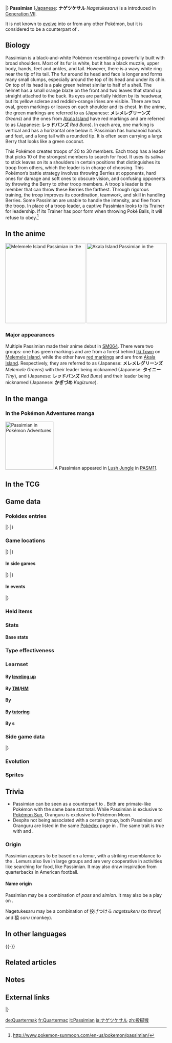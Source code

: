 {{PokémonPrevNext/Head|type=Fighting}}
{{PokémonPrevNext/Pokémon|type=Fighting|prevnum=765|prev=Oranguru|nextnum=767|next=Wimpod}}
|}
{{Pokémon Infobox
|name=Passimian
|jname=ナゲツケサル
|tmname=Nagetukesaru
|jtranslit=Nagetsukesaru
|ndex=766
|type1=Fighting
|category=Teamwork
|height-ftin=6'07"
|height-m=2.0
|weight-lbs=182.5
|weight-kg=82.8
|adex=177
|abilitylayout=2
|ability1=Receiver
|abilityd=Defiant
|egggroupn=1
|egggroup1=Field
|eggcycles=20
|evtotal=2
|evat=2
|expyield=172
|lv100exp=1,250,000
|gendercode=127
|color=White
|catchrate=45
|body=06
|pokefordex=passimian
|generation=7
|friendship=70
}}
'''Passimian''' ([[List of Japanese Pokémon names|Japanese]]: '''ナゲツケサル''' ''Nagetukesaru'') is a {{type|Fighting}} {{OBP|Pokémon|species}} introduced in [[Generation VII]].

It is not known to [[Evolution|evolve]] into or from any other Pokémon, but it is considered to be a counterpart of {{p|Oranguru}}.

==Biology==
Passimian is a black-and-white Pokémon resembling a powerfully built {{wp|lemur}} with broad shoulders. Most of its fur is white, but it has a black muzzle, upper body, hands, feet and ankles, and tail. However, there is a wavy white ring near the tip of its tail. The fur around its head and face is longer and forms many small clumps, especially around the top of its head and under its chin. On top of its head is a pale green helmet similar to half of a {{wp|coconut}} shell. The helmet has a small orange blaze on the front and two leaves that stand up straight attached to the back. Its eyes are partially hidden by its headwear, but its yellow sclerae and reddish-orange irises are visible. There are two oval, green markings or leaves on each shoulder and its chest. In the anime, the green markings are referred to as (Japanese: '''メレメレグリーンズ''' ''{{isl|Melemele}} Greens'') and the ones from [[Akala Island]] have red markings and are referred to as (Japanese: '''レッドバンズ''' ''Red Buns''). In each area, one marking is vertical and has a horizontal one below it. Passimian has humanoid hands and feet, and a long tail with a rounded tip. It is often seen carrying a large Berry that looks like a green coconut.

This Pokémon creates troops of 20 to 30 members. Each troop has a leader that picks 10 of the strongest members to search for food. It uses its saliva to stick leaves on its a shoulders in certain positions that distinguishes its troop from others, which the leader is in charge of choosing. This Pokémon’s battle strategy involves throwing Berries at opponents, hard ones for damage and soft ones to obscure vision, and confusing opponents by throwing the Berry to other troop members. A troop's leader is the member that can throw these Berries the farthest. Through rigorous training, the troop improves its coordination, teamwork, and skill in handling Berries. Some Passimian are unable to handle the intensity, and flee from the troop. In place of a troop leader, a captive Passimian looks to its Trainer for leadership. If its Trainer has poor form when throwing Poké Balls, it will refuse to obey.<ref>http://www.pokemon-sunmoon.com/en-us/pokemon/passimian/</ref>

==In the anime==
[[File:Melemele Island Passimian.png|thumb|left|250px|Melemele Island Passimian in the {{pkmn|anime}}]]
[[File:Akala Island Passimian.png|thumb|right|250px|Akala Island Passimian in the {{pkmn|anime}}]]
===Major appearances===
Multiple Passimian made their anime debut in [[SM064]]. There were two groups: one has green markings and are from a forest behind [[Iki Town]] on [[Melemele Island]], while the other have [[List of alternately colored Pokémon in the anime|red markings]] and are from [[Akala Island]]. Respectively, they are referred to as (Japanese: '''メレメレグリーンズ''' ''Melemele Greens'') with their leader being nicknamed (Japanese: '''タイニー''' ''Tiny''), and (Japanese: '''レッドバンズ''' ''Red Buns'') and their leader being nicknamed (Japanese: '''かぎづめ''' ''Kagizume'').

<!--===Minor appearances===
-->
{{clear}}

==In the manga==
===In the Pokémon Adventures manga===
[[File:Passimian Adventures.png|thumb|150px|right|Passimian in [[Pokémon Adventures]]]]
A Passimian appeared in [[Lush Jungle]] in [[PASM11]].
{{clear}}

==In the TCG==
{{main|Passimian (TCG)}}

==Game data==
===Pokédex entries===
{{Dex/Header|type=Fighting}}
{{Dex/NA|gen=VII}}
{{Dex/Gen|gen=VII}}
{{Dex/Entry1|v=Sun|entry=They form groups of roughly 20 individuals. Their mutual bond is remarkable—they will never let down a comrade.}}
{{Dex/Entry1|v=Moon|entry=They battle with hard berries for weapons. Their techniques are passed from the boss to the group, generation upon generation.}}
{{Dex/Entry1|v=Ultra Sun|entry=They use their saliva to stick leaves to their shoulders. You can tell what troop they belong to from the position of the leaves.}}
{{Dex/Entry1|v=Ultra Moon|entry=Berries are its weapons as well as the staple of its diet. The one that can throw a berry the farthest is the boss of the troop.}}
|}
|}
{{Dex/Footer}}

===Game locations===
{{Availability/Header|type=Fighting}}
{{Availability/NA|gen=VII}}
{{Availability/Gen|gen=VII}}
{{Availability/Entry1|1|v=Sun|area=[[Lush Jungle]]}}
{{Availability/Entry1/None|1|v=Moon|area=[[Trade]], {{pkmn2|Event}}}}
{{Availability/Entry1|1|v=Ultra Sun|area=[[Lush Jungle]]}}
{{Availability/Entry1/None|1|v=Ultra Moon|area=[[Trade]]}}
|}
|}
{{Availability/Footer}}

====In side games====
{{Availability/Header|type=Fighting}}
{{Availability/Cross}}
{{Availability/Entry1|1|v=Shuffle|color={{beauty color}}|area=Event: ''{{DL|Special Stages|Try 'Em Items Stage|Passimian Appears}}''}}
|}
|}
{{Availability/Footer}}

====In events====
{{eventAvail/h|Region|type=Fighting}}
{{eventAvail|{{gameabbrev7|SM}}|Easter Passimian Egg|All|Japan|1|March 18 to April 9, 2017|link=List of local event Pokémon distributions in Generation VII#Passimian 2}}
{{eventAvail|{{gameabbrev7|SM}}|Korean Passimian Egg|All|South Korea|1|April 29 to May 7, 2017|link=List of local event Pokémon distributions in Generation VII#Passimian}}
|}

===Held items===
===Stats===
====Base stats====
{{Stats
|type=Fighting
|HP=100
|Attack=120
|Defense=90
|SpAtk=40
|SpDef=60
|Speed=80}}

===Type effectiveness===
{{TypeEffectiveness
|type1=Fighting
|Normal=100
|Fighting=100
|Flying=200
|Poison=100
|Ground=100
|Rock=50
|Bug=50
|Ghost=100
|Steel=100
|Fire=100
|Water=100
|Grass=100
|Electric=100
|Psychic=200
|Ice=100
|Dragon=100
|Dark=50
|Fairy=200}}

===Learnset===
====By [[Level|leveling up]]====
{{learnlist/levelh/7|Passimian|Fighting|Fighting|7}}
{{learnlist/level7|1|Tackle|Normal|Physical|40|100|35}}
{{learnlist/level7|4|Leer|Normal|Status|—|100|30}}
{{learnlist/level7|8|Rock Smash|Fighting|Physical|40|100|15||'''}}
{{learnlist/level7|11|Focus Energy|Normal|Status|—|—|30}}
{{learnlist/level7|15|Beat Up|Dark|Physical|—|100|10}}
{{learnlist/level7|18|Scary Face|Normal|Status|—|100|10}}
{{learnlist/level7|22|Take Down|Normal|Physical|90|85|20}}
{{learnlist/level7|25|Bestow|Normal|Status|—|—|15}}
{{learnlist/level7|29|Thrash|Normal|Physical|120|100|10}}
{{learnlist/level7|32|Bulk Up|Fighting|Status|—|—|20}}
{{learnlist/level7|36|Double-Edge|Normal|Physical|120|100|15}}
{{learnlist/level7|39|Fling|Dark|Physical|—|100|10}}
{{learnlist/level7|43|Close Combat|Fighting|Physical|120|100|5||'''}}
{{learnlist/level7|46|Reversal|Fighting|Physical|—|100|15||'''}}
{{learnlist/level7|50|Giga Impact|Normal|Physical|150|90|5}}
{{learnlist/levelf/7|Passimian|Fighting|Fighting|7}}

====By [[TM]]/[[HM]]====
{{learnlist/tmh/7|Passimian|Fighting|Fighting|7}}
{{learnlist/tm7|TM01|Work Up|Normal|Status|—|—|30}}
{{learnlist/tm7|TM06|Toxic|Poison|Status|—|90|10}}
{{learnlist/tm7|TM08|Bulk Up|Fighting|Status|—|—|20}}
{{learnlist/tm7|TM10|Hidden Power|Normal|Special|60|100|15}}
{{learnlist/tm7|TM11|Sunny Day|Fire|Status|—|—|5}}
{{learnlist/tm7|TM12|Taunt|Dark|Status|—|100|20}}
{{learnlist/tm7|TM15|Hyper Beam|Normal|Special|150|90|5}}
{{learnlist/tm7|TM17|Protect|Normal|Status|—|—|10}}
{{learnlist/tm7|TM18|Rain Dance|Water|Status|—|—|5}}
{{learnlist/tm7|TM21|Frustration|Normal|Physical|—|100|20}}
{{learnlist/tm7|TM23|Smack Down|Rock|Physical|50|100|15}}
{{learnlist/tm7|TM26|Earthquake|Ground|Physical|100|100|10}}
{{learnlist/tm7|TM27|Return|Normal|Physical|—|100|20}}
{{learnlist/tm7|TM30|Shadow Ball|Ghost|Special|80|100|15}}
{{learnlist/tm7|TM31|Brick Break|Fighting|Physical|75|100|15||'''}}
{{learnlist/tm7|TM32|Double Team|Normal|Status|—|—|15}}
{{learnlist/tm7|TM39|Rock Tomb|Rock|Physical|60|95|15}}
{{learnlist/tm7|TM40|Aerial Ace|Flying|Physical|60|—|20}}
{{learnlist/tm7|TM42|Facade|Normal|Physical|70|100|20}}
{{learnlist/tm7|TM44|Rest|Psychic|Status|—|—|10}}
{{learnlist/tm7|TM45|Attract|Normal|Status|—|100|15}}
{{learnlist/tm7|TM46|Thief|Dark|Physical|60|100|25}}
{{learnlist/tm7|TM47|Low Sweep|Fighting|Physical|65|100|20||'''}}
{{learnlist/tm7|TM48|Round|Normal|Special|60|100|15}}
{{learnlist/tm7|TM52|Focus Blast|Fighting|Special|120|70|5||'''}}
{{learnlist/tm7|TM53|Energy Ball|Grass|Special|90|100|10}}
{{learnlist/tm7|TM56|Fling|Dark|Physical|—|100|10}}
{{learnlist/tm7|TM59|Brutal Swing|Dark|Physical|60|100|20}}
{{learnlist/tm7|TM62|Acrobatics|Flying|Physical|55|100|15}}
{{learnlist/tm7|TM66|Payback|Dark|Physical|50|100|10}}
{{learnlist/tm7|TM68|Giga Impact|Normal|Physical|150|90|5}}
{{learnlist/tm7|TM74|Gyro Ball|Steel|Physical|—|100|5}}
{{learnlist/tm7|TM78|Bulldoze|Ground|Physical|60|100|20}}
{{learnlist/tm7|TM80|Rock Slide|Rock|Physical|75|90|10}}
{{learnlist/tm7|TM86|Grass Knot|Grass|Special|—|100|20}}
{{learnlist/tm7|TM87|Swagger|Normal|Status|—|85|15}}
{{learnlist/tm7|TM88|Sleep Talk|Normal|Status|—|—|10}}
{{learnlist/tm7|TM89|U-turn|Bug|Physical|70|100|20}}
{{learnlist/tm7|TM90|Substitute|Normal|Status|—|—|10}}
{{learnlist/tm7|TM100|Confide|Normal|Status|—|—|20}}
{{learnlist/tmf/7|Passimian|Fighting|Fighting|7}}

====By {{pkmn|breeding}}====
{{learnlist/breedh/7|Passimian|Fighting|Fighting|7}}
{{learnlist/breed7|{{MSP|025|Pikachu}}{{MSP|052|Meowth}}{{MSP|052A|Meowth}}{{MSP|053|Persian}}{{MSP|053A|Persian}}{{MSP|083|Farfetch'd}}<br>{{MSP|336|Seviper}}{{MSP|352|Kecleon}}{{MSP|359|Absol}}{{MSP|391|Monferno}}{{MSP|392|Infernape}}{{MSP|434|Stunky}}<br>{{MSP|435|Skuntank}}{{MSP|448|Lucario}}{{MSP|652|Chesnaught}}|Feint|Normal|Physical|30|100|10}}
{{learnlist/breed7|{{MSP|027A|Sandshrew}}{{MSP|050A|Diglett}}{{MSP|051A|Dugtrio}}{{MSP|303|Mawile}}|Iron Head|Steel|Physical|80|100|15}}
{{learnlist/breed7|{{MSP|019|Rattata}}{{MSP|019A|Rattata}}{{MSP|020|Raticate}}{{MSP|020A|Raticate}}{{MSP|025|Pikachu}}{{MSP|026|Raichu}}<br>{{MSP|026A|Raichu}}{{MSP|037|Vulpix}}{{MSP|038|Ninetales}}{{MSP|078|Rapidash}}{{MSP|133|Eevee}}{{MSP|134|Vaporeon}}<br>{{MSP|135|Jolteon}}{{MSP|136|Flareon}}{{MSP|196|Espeon}}{{MSP|197|Umbreon}}{{MSP|470|Leafeon}}{{MSP|471|Glaceon}}<br>{{MSP|700|Sylveon}}{{MSP|155|Cyndaquil}}{{MSP|156|Quilava}}{{MSP|157|Typhlosion}}{{MSP|161|Sentret}}{{MSP|162|Furret}}<br>{{MSP|215|Sneasel}}{{MSP|461|Weavile}}{{MSP|255|Torchic}}{{MSP|256|Combusken}}{{MSP|257|Blaziken}}{{MSP|309|Electrike}}<br>{{MSP|310|Manectric}}{{MSP|335|Zangoose}}{{MSP|359|Absol}}{{MSP|417|Pachirisu}}{{MSP|418|Buizel}}{{MSP|419|Floatzel}}<br>{{MSP|427|Buneary}}{{MSP|428|Lopunny}}{{MSP|448|Lucario}}{{MSP|522|Blitzle}}{{MSP|523|Zebstrika}}{{MSP|587|Emolga}}<br>{{MSP|659|Bunnelby}}{{MSP|660|Diggersby}}{{MSP|745|Lycanroc}}|Quick Attack|Normal|Physical|40|100|30}}
{{learnlist/breed7|{{MSP|448|Lucario}}{{MSP|619|Mienfoo}}{{MSP|678|Meowstic}}{{MSP|745|Lycanroc}}|Quick Guard|Fighting|Status|—|—|15}}
{{learnlist/breed7|{{MSP|056|Mankey}}{{MSP|057|Primeape}}|Seismic Toss|Fighting|Physical|—|100|20}}
{{learnlist/breed7|{{MSP|674|Pancham}}{{MSP|675|Pangoro}}|Vital Throw|Fighting|Physical|70|—|10||'''}}
{{learnlist/breedf/7|Passimian|Fighting|Fighting|7}}

====By [[Move Tutor|tutoring]]====
{{learnlist/tutorh/7|Passimian|Fighting|Fighting|7}}
{{learnlist/tutor7|Block|Normal|Status|—|—|5|||no|yes}}
{{learnlist/tutor7|Drain Punch|Fighting|Physical|75|100|10||'''|no|yes}}
{{learnlist/tutor7|Electroweb|Electric|Special|55|95|15|||no|yes}}
{{learnlist/tutor7|Endeavor|Normal|Physical|—|100|5|||no|yes}}
{{learnlist/tutor7|Focus Punch|Fighting|Physical|150|100|20||'''|no|yes}}
{{learnlist/tutor7|Gunk Shot|Poison|Physical|120|80|5|||no|yes}}
{{learnlist/tutor7|Iron Head|Steel|Physical|80|100|15|||no|yes}}
{{learnlist/tutor7|Iron Tail|Steel|Physical|100|75|15|||no|yes}}
{{learnlist/tutor7|Knock Off|Dark|Physical|65|100|20|||no|yes}}
{{learnlist/tutor7|Laser Focus|Normal|Status|—|—|30|||no|yes}}
{{learnlist/tutor7|Seed Bomb|Grass|Physical|80|100|15|||no|yes}}
{{learnlist/tutor7|Shock Wave|Electric|Special|60|—|20|||no|yes}}
{{learnlist/tutor7|Snatch|Dark|Status|—|—|10|||no|yes}}
{{learnlist/tutor7|Snore|Normal|Special|50|100|15|||no|yes}}
{{learnlist/tutor7|Superpower|Fighting|Physical|120|100|5||'''|no|yes}}
{{learnlist/tutor7|Uproar|Normal|Special|90|100|10|||no|yes}}
{{learnlist/tutorf/7|Passimian|Fighting|Fighting|7}}

====By {{pkmn2|event}}s====
{{learnlist/eventh/7|Passimian|Fighting|Fighting|7}}
{{learnlist/event7|[[List of local event Pokémon distributions in Generation VII#Easter Eggs|Easter Egg Passimian]]<br>[[List of local event Pokémon distributions in Generation VII#Korean Pokémon Eggs|Korean Egg Passimian]]|Feint|Normal|Physical|30|100|10}}
{{learnlist/eventf/7|Passimian|Fighting|Fighting|7}}

===Side game data===
{{Spindata/Head|type=Fighting}}
{{Spindata/Shuffle|col=6|type=Fighting|ndex=766|num=722
|min=60
|max=105
|raisemaxlevel=5
|skill=Crowd Control
|skilldesc=Increases damage when there are more Passimian in the puzzle area.
}}
|}

===Evolution===
{{Evobox-1
|type1=Fighting
|pictype=art
|no1=766
|name1=Passimian
|type1-1=Fighting}}

===Sprites===
{{Spritebox/Header|type=Fighting}}
{{Spritebox/NA|gen=VII}}
{{Spritebox/7|ndex=766}}
{{Spritebox/Footer|766|Passimian}}

==Trivia==
* Passimian can be seen as a counterpart to {{p|Oranguru}}. Both are primate-like Pokémon with the same base stat total. While Passimian is exclusive to [[Pokémon Sun and Moon|Pokémon Sun]], Oranguru is exclusive to Pokémon Moon.
* Despite not being associated with a certain group, both Passimian and Oranguru are listed in the same [[Pokédex]] page in {{g|Sun and Moon}}. The same trait is true with {{p|Tauros}} and {{p|Miltank}}.

===Origin===
Passimian appears to be based on a lemur, with a striking resemblance to the {{wp|black-and-white ruffed lemur}}. Lemurs also live in large groups and are very cooperative in activities like searching for food, like Passimian. It may also draw inspiration from quarterbacks in American football.

====Name origin====
Passimian may be a combination of ''pass'' and ''simian''. It may also be a play on {{wp|prosimian}}.

Nagetukesaru may be a combination of 投げつける ''nagetsukeru'' (to throw) and 猿 ''saru'' (monkey).

==In other languages==
{{Other languages|type=Fighting|type2=Fighting
|ja=ナゲツケサル ''Nagetukesaru''|jameaning=From {{tt|投げつける ''nagetsukeru''|to throw}} and {{tt|猿 ''saru''|monkey}}
|fr=Quartermac|frmeaning=From ''quarterback'' and ''{{tt|maki|lemur}}'' or ''{{tt|macaco|black lemur}}''
|es=Passimian|esmeaning=Same as English name
|de=Quartermak|demeaning=From ''quarterback'' and ''{{tt|maki|lemur}}''
|it=Passimian|itmeaning=Same as English name
|ko=내던숭이 ''Naedeonsung-i|komeaning=From {{tt|내던지기 ''naedeonjigi''|to throw}} and {{tt|원숭이 ''wonsung-i''|monkey}}
|zh_cmn=投擲猴 / 投掷猴 ''Tóuzhíhóu / Tóuzhìhóu''|zh_cmnmeaning=From {{tt|投擲 / 投掷 ''tóuzhí / tóuzhì''|to throw}} and {{tt|猴 ''hóu''|monkey}}
|zh_yue=投擲猴 ''Tàuhjaahkhàuh''|zh_yuemeaning=From {{tt|投擲 ''tàuhjaahk''|to throw}} and {{tt|猴 ''hàuh''|monkey}}
|ru=Пассимиан ''Passimian''|rumeaning=Transcription of English name}}
{{-}}

==Related articles==

==Notes==
<references/>

==External links==
{{PokémonPrevNext/Head|type=Fighting}}
{{PokémonPrevNext/Pokémon|type=Fighting|prevnum=765|prev=Oranguru|nextnum=767|next=Wimpod}}
|}
{{Project Pokédex notice}}

[[de:Quartermak]]
[[fr:Quartermac]]
[[it:Passimian]]
[[ja:ナゲツケサル]]
[[zh:投掷猴]]